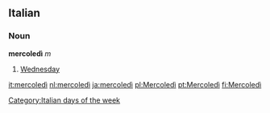 ==Italian==
===Noun===
'''mercoledì''' ''m''

#[[Wednesday]]

[[Category:Italian days of the week]]

[[it:mercoledì]]
[[nl:mercoledì]]
[[ja:mercoledì]]
[[pl:Mercoledì]]
[[pt:Mercoledì]]
[[fi:Mercoledì]]